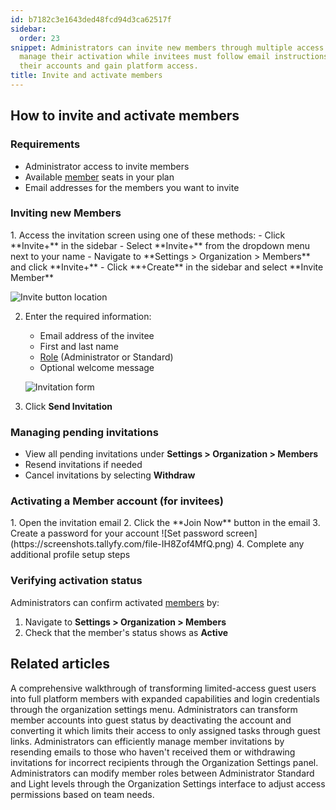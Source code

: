 ```yaml
---
id: b7182c3e1643ded48fcd94d3ca62517f
sidebar:
  order: 23
snippet: Administrators can invite new members through multiple access points and
  manage their activation while invitees must follow email instructions to set up
  their accounts and gain platform access.
title: Invite and activate members
---
```



## How to invite and activate members

### Requirements
- Administrator access to invite members
- Available [member](/products/pro/documenting/members/) seats in your plan
- Email addresses for the members you want to invite

### Inviting new Members

<Steps>
1. Access the invitation screen using one of these methods:
   - Click **Invite+** in the sidebar
   - Select **Invite+** from the dropdown menu next to your name
   - Navigate to **Settings > Organization > Members** and click **Invite+**
   - Click **+Create** in the sidebar and select **Invite Member**

   ![Invite button location](https://screenshots.tallyfy.com/tallyfy%2Fpro%2Fdesktop-light-invite-member-sidebar.png)

2. Enter the required information:
   - Email address of the invitee
   - First and last name
   - [Role](/products/pro/documenting/members/how-do-i-manage-member-permissions-in-tallyfy/) (Administrator or Standard)
   - Optional welcome message

   ![Invitation form](https://screenshots.tallyfy.com/tallyfy%2Fpro%2Fdesktop-light-invite-member-menu.png)

3. Click **Send Invitation**
</Steps>

### Managing pending invitations
- View all pending invitations under **Settings > Organization > Members**
- Resend invitations if needed
- Cancel invitations by selecting **Withdraw**

### Activating a Member account (for invitees)

<Steps>
1. Open the invitation email
2. Click the **Join Now** button in the email
3. Create a password for your account
   ![Set password screen](https://screenshots.tallyfy.com/file-IH8Zof4MfQ.png)
4. Complete any additional profile setup steps
</Steps>

### Verifying activation status
Administrators can confirm activated [members](/products/pro/documenting/members/) by:
<Steps>
1. Navigate to **Settings > Organization > Members**
2. Check that the member's status shows as **Active**
</Steps>


## Related articles
<CardGrid>
<LinkTitleCard header="<b>Guests > Convert a guest into a member</b>" href="/products/pro/documenting/guests/convert_guest_into_member/" > A comprehensive walkthrough of transforming limited-access guest users into full platform members with expanded capabilities and login credentials through the organization settings menu. </LinkTitleCard>
<LinkTitleCard header="<b>Members > Convert a member to a guest</b>" href="/products/pro/documenting/members/convert-member-to-guest/" > Administrators can transform member accounts into guest status by deactivating the account and converting it which limits their access to only assigned tasks through guest links. </LinkTitleCard>
<LinkTitleCard header="<b>Members > Resending or withdrawing invites</b>" href="/products/pro/documenting/members/how-to-resend-or-withdraw-invites-in-tallyfy/" > Administrators can efficiently manage member invitations by resending emails to those who haven't received them or withdrawing invitations for incorrect recipients through the Organization Settings panel. </LinkTitleCard>
<LinkTitleCard header="<b>Members > Change the role of a member</b>" href="/products/pro/documenting/members/how-can-i-change-a-members-role-in-tallyfy/" > Administrators can modify member roles between Administrator Standard and Light levels through the Organization Settings interface to adjust access permissions based on team needs. </LinkTitleCard>
</CardGrid>